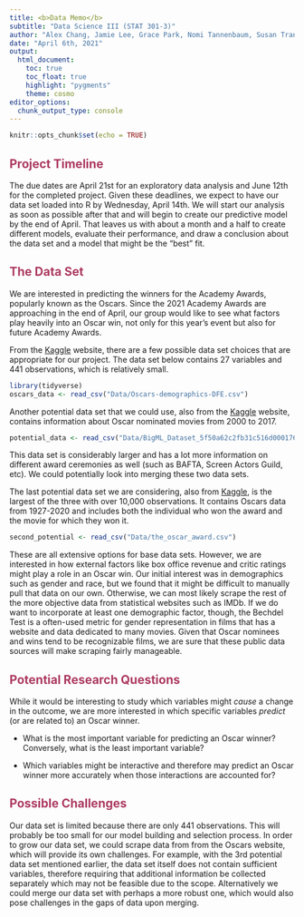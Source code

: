 ```yaml
---
title: <b>Data Memo</b>
subtitle: "Data Science III (STAT 301-3)"
author: "Alex Chang, Jamie Lee, Grace Park, Nomi Tannenbaum, Susan Tran"
date: "April 6th, 2021"
output:
  html_document:
    toc: true
    toc_float: true
    highlight: "pygments"
    theme: cosmo
editor_options: 
  chunk_output_type: console
---
```


```r
knitr::opts_chunk$set(echo = TRUE)
```

## [**Project Timeline**]{style="color: #AC3B61"}

The due dates are April 21st for an exploratory data analysis and June 12th for the completed project. Given these deadlines, we expect to have our data set loaded into R by Wednesday, April 14th. We will start our analysis as soon as possible after that and will begin to create our predictive model by the end of April. That leaves us with about a month and a half to create different models, evaluate their performance, and draw a conclusion about the data set and a model that might be the "best" fit.

## [**The Data Set**]{style="color: #AC3B61"}

We are interested in predicting the winners for the Academy Awards, popularly known as the Oscars. Since the 2021 Academy Awards are approaching in the end of April, our group would like to see what factors play heavily into an Oscar win, not only for this year's event but also for future Academy Awards.

From the [Kaggle](https://www.kaggle.com/fmejia21/demographics-of-academy-awards-oscars-winners) website, there are a few possible data set choices that are appropriate for our project. The data set below contains 27 variables and 441 observations, which is relatively small.

```r
library(tidyverse)
oscars_data <- read_csv("Data/Oscars-demographics-DFE.csv")
```

Another potential data set that we could use, also from the [Kaggle](https://www.kaggle.com/vipulgote4/oscars-nominated-movies-from-2000-to-2017) website, contains information about Oscar nominated movies from 2000 to 2017.

```r
potential_data <- read_csv("Data/BigML_Dataset_5f50a62c2fb31c516d000176.csv")
```

This data set is considerably larger and has a lot more information on different award ceremonies as well (such as BAFTA, Screen Actors Guild, etc). We could potentially look into merging these two data sets.

The last potential data set we are considering, also from [Kaggle](https://www.kaggle.com/unanimad/the-oscar-award), is the largest of the three with over 10,000 observations. It contains Oscars data from 1927-2020 and includes both the individual who won the award and the movie for which they won it.

```r
second_potential <- read_csv("Data/the_oscar_award.csv")
```

These are all extensive options for base data sets. However, we are interested in how external factors like box office revenue and critic ratings might play a role in an Oscar win. Our initial interest was in demographics such as gender and race, but we found that it might be difficult to manually pull that data on our own. Otherwise, we can most likely scrape the rest of the more objective data from statistical websites such as IMDb. If we do want to incorporate at least one demographic factor, though, the Bechdel Test is a often-used metric for gender representation in films that has a website and data dedicated to many movies. Given that Oscar nominees and wins tend to be recognizable films, we are sure that these public data sources will make scraping fairly manageable.

## [**Potential Research Questions**]{style="color: #AC3B61"}

While it would be interesting to study which variables might *cause* a change in the outcome, we are more interested in which specific variables *predict* (or are related to) an Oscar winner.

-   What is the most important variable for predicting an Oscar winner? Conversely, what is the least important variable?

-   Which variables might be interactive and therefore may predict an Oscar winner more accurately when those interactions are accounted for?

## [**Possible Challenges**]{style="color: #AC3B61"}

Our data set is limited because there are only 441 observations. This will probably be too small for our model building and selection process. In order to grow our data set, we could scrape data from from the Oscars website, which will provide its own challenges. For example, with the 3rd potential data set mentioned earlier, the data set itself does not contain sufficient variables, therefore requiring that additional information be collected separately which may not be feasible due to the scope. Alternatively we could merge our data set with perhaps a more robust one, which would also pose challenges in the gaps of data upon merging.
